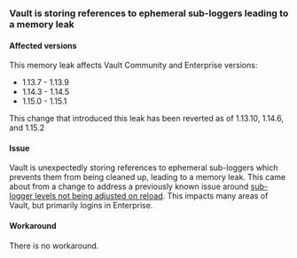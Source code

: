 ### Vault is storing references to ephemeral sub-loggers leading to a memory leak

#### Affected versions

This memory leak affects Vault Community and Enterprise versions:

- 1.13.7 - 1.13.9
- 1.14.3 - 1.14.5
- 1.15.0 - 1.15.1

This change that introduced this leak has been reverted as of 1.13.10, 1.14.6, and 1.15.2

#### Issue
Vault is unexpectedly storing references to ephemeral sub-loggers which prevents them from being cleaned up, leading to
a memory leak. This came about from a change to address a previously known issue around [sub-logger levels not being adjusted
on reload](#sublogger-levels-unchanged-on-reload).
This impacts many areas of Vault, but primarily logins in Enterprise.

#### Workaround
There is no workaround.
